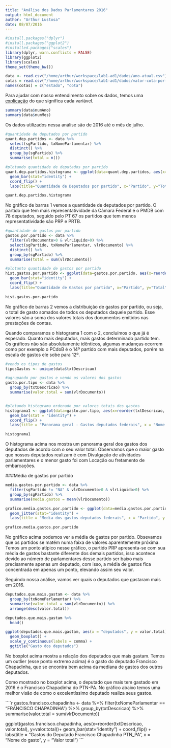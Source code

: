 ```yaml
---
title: "Análise dos Dados Parlamentares 2016"
output: html_document
author: "Arthur Lustosa"
date: 08/07/2016
---
```

```r
#install.packages("dplyr")
#install.packages("ggplot2")
#installed.packages("scales")
library(dplyr, warn.conflicts = FALSE)
library(ggplot2)
library(scales)
theme_set(theme_bw())
```

```r
data <- read.csv("/home/arthur/workspace/lab1-ad1/dados/ano-atual.csv")
cotas = read.csv("/home/arthur/workspace/lab1-ad1/dados/valor-cota-por-estado.csv", sep = ";", dec = ",")
names(cotas) = c("estado", "cota")
```

Para ajudar com nosso entendimento sobre os dados, temos uma [explicação](http://www2.camara.leg.br/transparencia/cota-para-exercicio-da-atividade-parlamentar/explicacoes-sobre-o-formato-dos-arquivos-xml) do que significa cada variável. 
```r
summary(data$numAno)
summary(data$numMes)
```
Os dados utilizados nessa análise são de 2016 até o mês de julho.

 
```r
#quantidade de deputados por partido
quant.dep.partidos <- data %>%
  select(sgPartido, txNomeParlamentar) %>% 
  distinct() %>%
  group_by(sgPartido) %>%
  summarise(total = n())

#plotando quantidade de deputados por partido
quant.dep.partidos.histograma <- ggplot(data=quant.dep.partidos, aes(x=reorder(sgPartido, total), y=total)) + 
  geom_bar(stat="identity") +
  coord_flip() +
  labs(title="Quantidade de Deputados por partido", x="Partido", y="Total")

quant.dep.partidos.histograma
```

No gráfico de barras 1 vemos a quantidade de deputados por partido. O partido que tem mais representatividade da Câmara Federal é o PMDB com 78 deputados, seguido pelo PT 67 os partidos que tem menos representatividade são PRP e PRTB. 

```r
#quantidade de gastos por partido
gastos.por.partido <- data %>%
  filter(vlrDocumento>0 & vlrLiquido>0) %>%
  select(sgPartido, txNomeParlamentar, vlrDocumento) %>%
  distinct() %>%
  group_by(sgPartido) %>%
  summarise(total = sum(vlrDocumento))

#plotanto quantidade de gastos por partido
hist.gastos.por.partido <- ggplot(data=gastos.por.partido, aes(x=reorder(sgPartido, total), y=total)) + 
  geom_bar(stat="identity") +
  coord_flip() +
  labs(title="Quantidade de Gastos por partido", x="Partido", y="Total")

hist.gastos.por.partido

```

No gráfico de barras 2 vemos a distribuição de gastos por partido, ou seja, o total de gasto somados de todos os deputados daquele partido. Esse valores são a soma dos valores totais dos documentos emitidos nas prestações de contas. 

Quando comparamos o histograma 1 com o 2, concluímos o que já é esperado. Quanto mais deputados, mais gastos determinado partido tem. Os gráficos não são absolutamente idênticos, algumas mudanças ocorrem como por exemplo o PCdoB é o 14º partido com mais deputados, porém na escala de gastos ele sobe para 12º.

```r
#vendo os tipos de gastos
tiposGastos <- unique(data$txtDescricao)

#agrupando por gastos e vendo os valores dos gastos
gasto.por.tipo <- data %>% 
  group_by(txtDescricao) %>% 
  summarise(valor.total = sum(vlrDocumento))


#plotando histograma ordenado por valores totais dos gastos
histograma1 <- ggplot(data=gasto.por.tipo, aes(x=reorder(txtDescricao, valor.total), y=valor.total)) + 
  geom_bar(stat = "identity") +
  coord_flip() +  
  labs(title = "Panorama geral - Gastos deputados federais", x = "Nome do gasto", y = "Valor total")

histograma1

``` 

O histograma acima nos mostra um panorama geral dos gastos dos deputados de acordo com o seu valor total. Observamos que o maior gasto que nossos deputados realizam é com Divulgação de atividades parlamentares e o menor gasto foi com Locação ou fretamento de embarcações.


###Média de gastos por partido
```r
media.gastos.por.partido <- data %>%
  filter(sgPartido != "NA" & vlrDocumento>0 & vlrLiquido>0) %>%
  group_by(sgPartido) %>%
  summarise(media.gastos = mean(vlrDocumento))

grafico.media.gastos.por.partido <- ggplot(data=media.gastos.por.partido, aes(x=reorder(sgPartido, media.gastos), y=media.gastos)) +
  geom_jitter(stat="identity") +
  labs(title = "Media dos gastos deputados federais", x = "Partido", y = "Valor total")

grafico.media.gastos.por.partido
```

No gráfico acima podemos ver a média de gastos por partido. Obsevamos que os partidos se matém numa faixa de valores aparentemente próxima. Temos um ponto atípico nesse gráfico, o partido PRP apresenta-se com sua média de gastos bastante diferente dos demais partidos, isso acontece devido ao número de parlamentares desse partido ser baixo mais precisamente apenas um deputado, com isso, a média de gastos fica concentrada em apenas um ponto, elevando assim seu valor. 


Seguindo nossa análise, vamos ver quais o deputados que gastaram mais em 2016.
```r
deputados.que.mais.gastam <- data %>%
  group_by(txNomeParlamentar) %>%
  summarise(valor.total = sum(vlrDocumento)) %>%
  arrange(desc(valor.total))

deputados.que.mais.gastam %>%
  head()

ggplot(deputados.que.mais.gastam, aes(x = "deputados", y = valor.total)) +
  geom_boxplot() +
  scale_y_continuous(labels = comma) +
  ggtitle("Gasto dos deputados")

```
No boxplot acima mostra a relação dos deputados que mais gastam. Temos um outlier (esse ponto extremo acima) é o gasto do deputado Francisco Chapadinha, que se encontra bem acima da mediana de gastos dos outros deputados. 

Como mostrado no boxplot acima, o deputado que mais tem gastado em 2016 é o Francisco Chapadinha do PTN-PA. No gráfico abaixo temos uma melhor visão de como o excelentíssimo deputado realiza seus gastos. 

````r
gastos.francisco.chapadinha <- data %>%
  filter(txNomeParlamentar == "FRANCISCO CHAPADINHA") %>%
  group_by(txtDescricao) %>%
  summarise(valor.total = sum(vlrDocumento))

ggplot(gastos.francisco.chapadinha, aes(x=reorder(txtDescricao, valor.total), y=valor.total))+
  geom_bar(stat="identity") +
  coord_flip() +
  labs(title = "Gastos do Deputado Francisco Chapadinha PTN_PA", x = "Nome do gasto", y = "Valor total")
```
